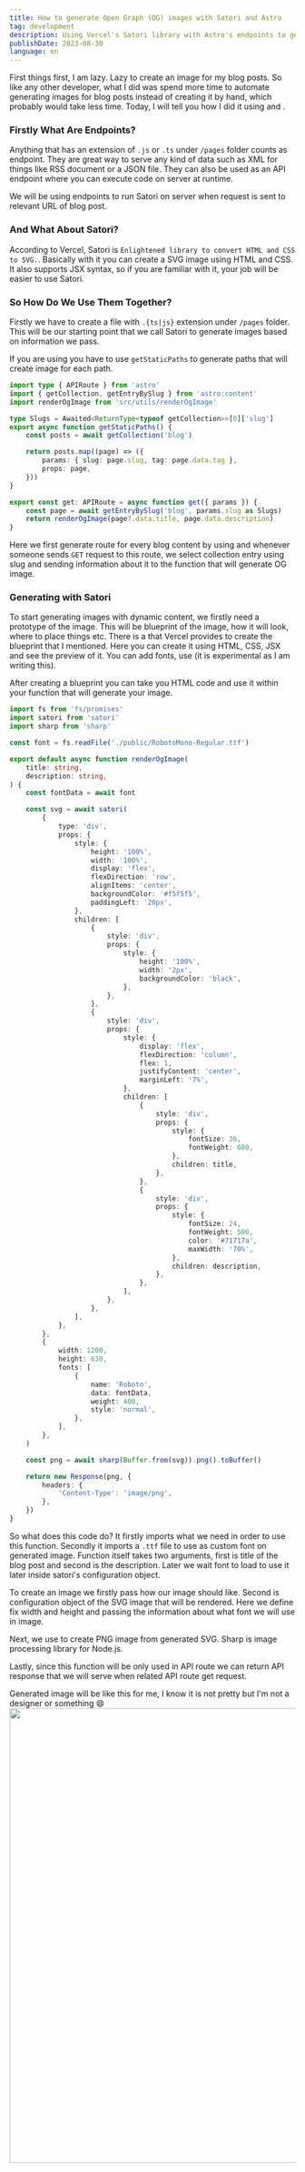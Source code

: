 ```yaml
---
title: How to generate Open Graph (OG) images with Satori and Astro
tag: development
description: Using Vercel's Satori library with Astro's endpoints to generate OG image to display when link is shared.
publishDate: 2023-08-30
language: en
---
```


First things first, I am lazy. Lazy to create an image for my blog posts. So like any other developer, what I did was spend more time to automate generating images for blog posts instead of creating it by hand, which probably would take less time. Today, I will tell you how I did it using <ContentLink href="https://github.com/vercel/satori" text="Vercel's Satori" isOutLink /> and <ContentLink href="https://docs.astro.build/en/core-concepts/endpoints/" text="Astro's endpoints" isOutLink />.

### Firstly What Are Endpoints?

Anything that has an extension of `.js` or `.ts` under `/pages` folder counts as endpoint. They are great way to serve any kind of data such as XML for things like RSS document or a JSON file. They can also be used as an API endpoint where you can execute code on server at runtime.

We will be using endpoints to run Satori on server when request is sent to relevant URL of blog post.

### And What About Satori?

According to Vercel, Satori is `Enlightened library to convert HTML and CSS to SVG.`. Basically with it you can create a SVG image using HTML and CSS. It also supports JSX syntax, so if you are familiar with it, your job will be easier to use Satori.

### So How Do We Use Them Together?

Firstly we have to create a file with `.{ts|js}` extension under `/pages` folder. This will be our starting point that we call Satori to generate images based on information we pass.

If you are using <ContentLink href="https://docs.astro.build/en/core-concepts/routing/#dynamic-routes" text="dynamic routes" isOuterLink /> you have to use `getStaticPaths` to generate paths that will create image for each path.

```ts title="src/components/Blockquote.astro"
import type { APIRoute } from 'astro'
import { getCollection, getEntryBySlug } from 'astro:content'
import renderOgImage from 'src/utils/renderOgImage'

type Slugs = Awaited<ReturnType<typeof getCollection>>[0]['slug']
export async function getStaticPaths() {
    const posts = await getCollection('blog')

    return posts.map((page) => ({
        params: { slug: page.slug, tag: page.data.tag },
        props: page,
    }))
}

export const get: APIRoute = async function get({ params }) {
    const page = await getEntryBySlug('blog', params.slug as Slugs)
    return renderOgImage(page?.data.title, page.data.description)
}
```

Here we first generate route for every blog content by using <ContentLink href="https://docs.astro.build/en/guides/content-collections/" text="content collection" isOuterLink /> and whenever someone sends `GET` request to this route, we select collection entry using slug and sending information about it to the function that will generate OG image.

### Generating with Satori

To start generating images with dynamic content, we firstly need a prototype of the image. This will be blueprint of the image, how it will look, where to place things etc. There is a <ContentLink href="https://og-playground.vercel.app/" text="playground" isOuterLink /> that Vercel provides to create the blueprint that I mentioned. Here you can create it using HTML, CSS, JSX and see the preview of it. You can add fonts, use <ContentLink href="https://tailwindcss.com/" text="Tailwind" isOuterLink /> (it is experimental as I am writing this).


After creating a blueprint you can take you HTML code and use it within your function that will generate your image.

```ts
import fs from 'fs/promises'
import satori from 'satori'
import sharp from 'sharp'

const font = fs.readFile('./public/RobotoMono-Regular.ttf')

export default async function renderOgImage(
	title: string,
	description: string,
) {
	const fontData = await font

	const svg = await satori(
		{
			type: 'div',
			props: {
				style: {
					height: '100%',
					width: '100%',
					display: 'flex',
					flexDirection: 'row',
					alignItems: 'center',
					backgroundColor: '#f5f5f5',
					paddingLeft: '20px',
				},
				children: [
					{
						style: 'div',
						props: {
							style: {
								height: '100%',
								width: '2px',
								backgroundColor: 'black',
							},
						},
					},
					{
						style: 'div',
						props: {
							style: {
								display: 'flex',
								flexDirection: 'column',
								flex: 1,
								justifyContent: 'center',
								marginLeft: '7%',
							},
							children: [
								{
									style: 'div',
									props: {
										style: {
											fontSize: 36,
											fontWeight: 600,
										},
										children: title,
									},
								},
								{
									style: 'div',
									props: {
										style: {
											fontSize: 24,
											fontWeight: 500,
											color: '#71717a',
											maxWidth: '70%',
										},
										children: description,
									},
								},
							],
						},
					},
				],
			},
		},
		{
			width: 1200,
			height: 630,
			fonts: [
				{
					name: 'Roboto',
					data: fontData,
					weight: 400,
					style: 'normal',
				},
			],
		},
	)

	const png = await sharp(Buffer.from(svg)).png().toBuffer()

	return new Response(png, {
		headers: {
			'Content-Type': 'image/png',
		},
	})
}
```

So what does this code do? It firstly imports what we need in order to use this function. Secondly it imports a `.ttf` file to use as custom font on generated image. Function itself takes two arguments, first is title of the blog post and second is the description. Later we wait font to load to use it later inside satori's configuration object.

To create an image we firstly pass how our image should like. Second is configuration object of the SVG image that will be rendered. Here we define fix width and height and passing the information about what font we will use in image.

Next, we use <ContentLink href="https://www.npmjs.com/package/sharp" text="sharp" isOuterLink /> to create PNG image from generated SVG. Sharp is image processing library for Node.js.

Lastly, since this function will be only used in API route we can return API response that we will serve when related API route get request.

Generated image will be like this for me, I know it is not pretty but I'm not a designer or something 😄
<img src="/images/OG-image-example.png" width="800" class="mx-auto" />
